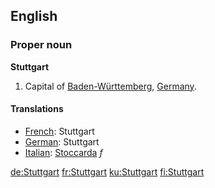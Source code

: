==English==

===Proper noun===
{{wikipedia}}
'''Stuttgart'''
# Capital of [[Baden-Württemberg]], [[Germany]].

====Translations====

*[[French]]: Stuttgart
*[[German]]: Stuttgart
*[[Italian]]: [[Stoccarda]] ''f''
[[de:Stuttgart]]
[[fr:Stuttgart]]
[[ku:Stuttgart]]
[[fi:Stuttgart]]